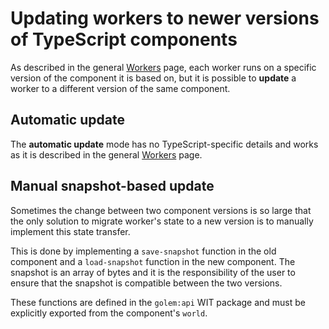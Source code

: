 
# Updating workers to newer versions of TypeScript components

As described in the general [Workers](/docs/concepts/workers.mdx) page, each worker runs on a specific version of the component it is based on, but it is possible to **update** a worker to a different version of the same component.

## Automatic update

The **automatic update** mode has no TypeScript-specific details and works as it is described in the general [Workers](/docs/concepts/workers.mdx) page.

## Manual snapshot-based update

Sometimes the change between two component versions is so large that the only solution to migrate worker's state to a new version is to manually implement this state transfer.

This is done by implementing a `save-snapshot` function in the old component and a `load-snapshot` function in the new component. The snapshot is an array of bytes and it is the responsibility of the user to ensure that the snapshot is compatible between the two versions.

These functions are defined in the `golem:api` WIT package and must be explicitly exported from the component's `world`.
